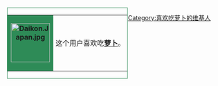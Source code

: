<div style="float: left; border:solid #2E8B57 1px; margin: 1px;">
{| cellspacing="0" style="width: 238px; background: #98FB98;"
| style="width: 45px; height: 45px; background: #2E8B57; text-align: center; font-size: {{{5|{{{id-s|14}}}}}}pt; color: {{{id-fc|black}}};" | '''[[File:Daikon.Japan.jpg|90px]]'''
| style="font-size: {{{info-s|10}}}pt; padding: 4pt; line-height: 1.25em; color: {{{info-fc|black}}};" | 这个用户喜欢吃'''[[萝卜]]'''。
|}</div>

[[Category:喜欢吃萝卜的维基人]]